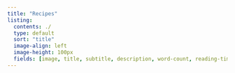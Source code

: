 ```yaml
---
title: "Recipes"
listing:
  contents: ./
  type: default
  sort: "title"
  image-align: left
  image-height: 100px
  fields: [image, title, subtitle, description, word-count, reading-time]
---
```



